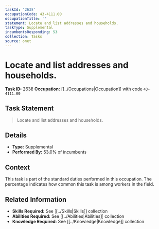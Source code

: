 ```yaml
---
taskId: '2638'
occupationCode: 43-4111.00
occupationTitle: ''
statement: Locate and list addresses and households.
taskType: Supplemental
incumbentsResponding: 53
collection: Tasks
source: onet
---
```

# Locate and list addresses and households.

**Task ID:** 2638
**Occupation:** [[../Occupations|Occupation]] with code `43-4111.00`

## Task Statement

> Locate and list addresses and households.

## Details

- **Type:** Supplemental
- **Performed By:** 53.0% of incumbents

## Context

This task is part of the standard duties performed in this occupation. The percentage indicates how common this task is among workers in the field.

## Related Information

- **Skills Required:** See [[../Skills|Skills]] collection
- **Abilities Required:** See [[../Abilities|Abilities]] collection
- **Knowledge Required:** See [[../Knowledge|Knowledge]] collection
